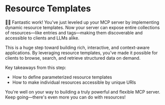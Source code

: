 # Resource Templates

<EpicVideo url="https://www.epicai.pro/workshops/day-1-2-mcp-fundamentals/resource-templates~4cwge/solution" />

👨‍💼 Fantastic work! You've just leveled up your MCP server by implementing
dynamic resource templates. Now your server can expose entire collections of
resources—like entries and tags—making them discoverable and accessible to
clients and LLMs alike.

This is a huge step toward building rich, interactive, and context-aware
applications. By leveraging resource templates, you've made it possible for
clients to browse, search, and retrieve structured data on demand.

Key takeaways from this step:

- How to define parameterized resource templates
- How to make individual resources accessible by unique URIs

You're well on your way to building a truly powerful and flexible MCP server.
Keep going—there's even more you can do with resources!
